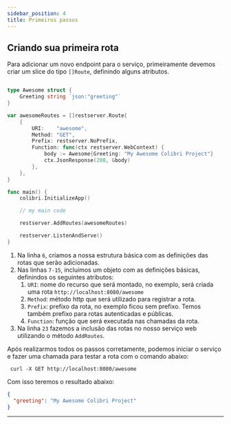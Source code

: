 ```yaml
---
sidebar_position: 4
title: Primeiros passos
---
```


## Criando sua primeira rota

Para adicionar um novo endpoint para o serviço, primeiramente devemos criar um slice do tipo `[]Route`, definindo alguns atributos.

```go showLineNumbers

type Awesome struct {
	Greeting string `json:"greeting"`
}

var awesomeRoutes = []restserver.Route{
	{
		URI:    "awesome",
		Method: "GET",
		Prefix: restserver.NoPrefix,
		Function: func(ctx restserver.WebContext) {
			body := Awesome{Greeting: "My Awesome Colibri Project"}
			ctx.JsonResponse(200, &body)
		},
	},
}

func main() {
	colibri.InitializeApp()

	// my main code

	restserver.AddRoutes(awesomeRoutes)

	restserver.ListenAndServe()
}
```

1. Na linha `6`, criamos a nossa estrutura básica com as definições das rotas que serão adicionadas.
2. Nas linhas `7-15`, incluímos um objeto com as definições básicas, definindos os seguintes atributos:
    1. `URI`: nome do recurso que será montado, no exemplo, será criada uma rota `http://localhost:8080/awesome`
    2. `Method`: método http que será utilizado para registrar a rota.
    3. `Prefix`: prefixo da rota, no exemplo ficou sem prefixo. Temos também prefixo para rotas autenticadas e públicas.
    4. `Function`: função que será executada nas chamadas da rota.
3. Na linha `23` fazemos a inclusão das rotas no nosso serviço web utilizando o método `AddRoutes`.

Após realizarmos todos os passos corretamente, podemos iniciar o serviço e fazer uma chamada para testar a rota com o comando abaixo:
```shell
 curl -X GET http://localhost:8080/awesome
```

Com isso teremos o resultado abaixo:
```json showLineNumbers
{
  "greeting": "My Awesome Colibri Project"
}
```
___
